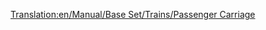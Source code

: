 [[Translation:en/Manual/Base Set/Trains/Passenger Carriage]]
{{nl/Vertaling|en/Manual/Base Set/Trains/Passenger Carriage|0}}{{nl/Manual/Base Set/Trains/Wagons|Afbeelding= [[File:en/Manual/Base Set/Trains/Passengercarriage.png]] [[File:en/Manual/Base Set/Trains/Passengercarriagex.png]] [[File:en/Manual/Base Set/Trains/Passengercarriagetoyland.png]]
|NormaalKosten=£ 1,447 ($ 2,894)
|NormaalGewicht=25 / 27 t
|NormaalCapaciteit=40 passagiers
|MonoKosten="
|MonoGewicht=25 / 27 t
|MonoCapaciteit=45 passagiers
|MagKosten="
|MagGewicht=25 / 27 t
|MagCapaciteit=47 passagiers
|Omschrijving=Een gewone transportmiddel voor passagiers. Opgebouwd uit een lichte frame met bankjes in. Op de bankjes zitten passagiers, ze slapen, lezen of praten met elkaar totdat ze hun bestemming bereiken.
}}